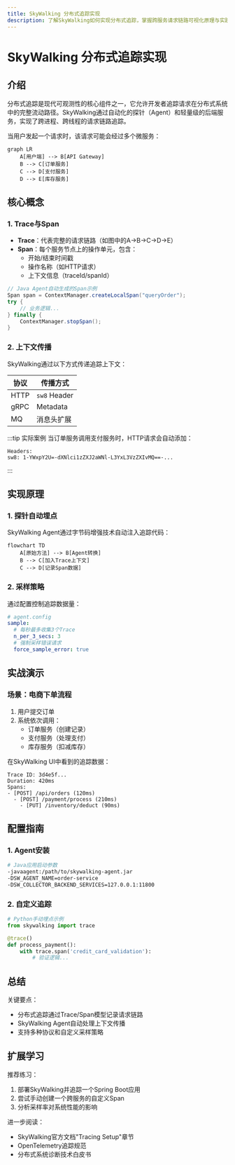 ```yaml
---
title: SkyWalking 分布式追踪实现
description: 了解SkyWalking如何实现分布式追踪，掌握跨服务请求链路可视化原理与实践方法。
---
```


# SkyWalking 分布式追踪实现

## 介绍

分布式追踪是现代可观测性的核心组件之一，它允许开发者追踪请求在分布式系统中的完整流动路径。SkyWalking通过自动化的探针（Agent）和轻量级的后端服务，实现了跨进程、跨线程的请求链路追踪。

当用户发起一个请求时，该请求可能会经过多个微服务：
```mermaid
graph LR
    A[用户端] --> B[API Gateway]
    B --> C[订单服务]
    C --> D[支付服务]
    D --> E[库存服务]
```

## 核心概念

### 1. Trace与Span
- **Trace**：代表完整的请求链路（如图中的A→B→C→D→E）
- **Span**：每个服务节点上的操作单元，包含：
  - 开始/结束时间戳
  - 操作名称（如HTTP请求）
  - 上下文信息（traceId/spanId）

```java
// Java Agent自动生成的Span示例
Span span = ContextManager.createLocalSpan("queryOrder");
try {
    // 业务逻辑...
} finally {
    ContextManager.stopSpan();
}
```

### 2. 上下文传播
SkyWalking通过以下方式传递追踪上下文：

| 协议       | 传播方式                     |
|------------|----------------------------|
| HTTP       | `sw8` Header               |
| gRPC       | Metadata                   |
| MQ         | 消息头扩展                  |

:::tip 实际案例
当订单服务调用支付服务时，HTTP请求会自动添加：
```
Headers:
sw8: 1-YWxpY2U=-dXNlci1zZXJ2aWNl-L3YxL3VzZXIvMQ==-...
```
:::

## 实现原理

### 1. 探针自动埋点
SkyWalking Agent通过字节码增强技术自动注入追踪代码：

```mermaid
flowchart TD
    A[原始方法] --> B[Agent转换]
    B --> C[加入Trace上下文]
    C --> D[记录Span数据]
```

### 2. 采样策略
通过配置控制追踪数据量：
```yaml
# agent.config
sample:
  # 每秒最多收集3个Trace
  n_per_3_secs: 3
  # 强制采样错误请求
  force_sample_error: true
```

## 实战演示

### 场景：电商下单流程
1. 用户提交订单
2. 系统依次调用：
   - 订单服务（创建记录）
   - 支付服务（处理支付）
   - 库存服务（扣减库存）

在SkyWalking UI中看到的追踪数据：
```
Trace ID: 3d4e5f...
Duration: 420ms
Spans:
- [POST] /api/orders (120ms)
  - [POST] /payment/process (210ms)
    - [PUT] /inventory/deduct (90ms)
```

## 配置指南

### 1. Agent安装
```bash
# Java应用启动参数
-javaagent:/path/to/skywalking-agent.jar
-DSW_AGENT_NAME=order-service
-DSW_COLLECTOR_BACKEND_SERVICES=127.0.0.1:11800
```

### 2. 自定义追踪
```python
# Python手动埋点示例
from skywalking import trace

@trace()
def process_payment():
    with trace.span('credit_card_validation'):
        # 验证逻辑...
```

## 总结

关键要点：
- 分布式追踪通过Trace/Span模型记录请求链路
- SkyWalking Agent自动处理上下文传播
- 支持多种协议和自定义采样策略

## 扩展学习

推荐练习：
1. 部署SkyWalking并追踪一个Spring Boot应用
2. 尝试手动创建一个跨服务的自定义Span
3. 分析采样率对系统性能的影响

进一步阅读：
- SkyWalking官方文档"Tracing Setup"章节
- OpenTelemetry追踪规范
- 分布式系统诊断技术白皮书